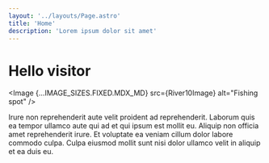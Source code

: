 ```yaml
---
layout: '../layouts/Page.astro'
title: 'Home'
description: 'Lorem ipsum dolor sit amet'
---
```




# Hello visitor

<Image {...IMAGE_SIZES.FIXED.MDX_MD} src={River10Image} alt="Fishing spot" />

Irure non reprehenderit aute velit proident ad reprehenderit. Laborum quis ea tempor ullamco aute qui ad et qui ipsum est mollit eu. Aliquip non officia amet reprehenderit irure. Et voluptate ea veniam cillum dolor labore commodo culpa. Culpa eiusmod mollit sunt nisi dolor ullamco velit in aliquip et ea duis eu.
